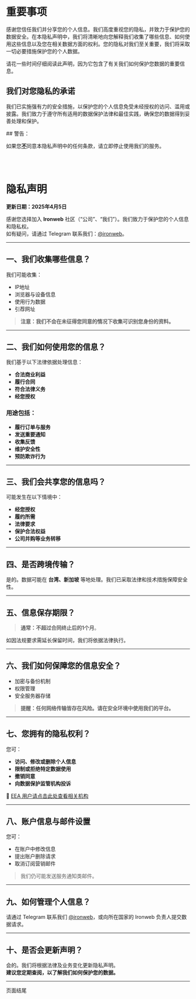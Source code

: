# 重要事项

感谢您信任我们并分享您的个人信息。我们高度重视您的隐私，并致力于保护您的数据安全。在本隐私声明中，我们将清晰地向您解释我们收集了哪些信息、如何使用这些信息以及您在相关数据方面的权利。您的隐私对我们至关重要，我们将采取一切必要措施保护您的个人数据。

请花一些时间仔细阅读此声明，因为它包含了有关我们如何保护您数据的重要信息。

## 我们对您隐私的承诺

我们已实施强有力的安全措施，以保护您的个人信息免受未经授权的访问、滥用或披露。我们致力于遵守所有适用的数据保护法律和最佳实践，确保您的数据得到妥善处理和保护。

<div className="text-dynamic-fontsize-4 text-center" style={{ color: 'red' }}>
## 警告：
<div className="rounded-xl bg-sky-300/10 p-10  dark:bg-gray-950/10  border-2 border-blue-400/30 dark:border-teal-100">

如果您<u><b>不</b></u>同意本隐私声明中的任何条款，请立即停止使用我们的服务。
</div>
</div>
<br></br>

# **隐私声明**
**更新日期：2025年4月5日**

感谢您选择加入 **Ironweb** 社区（“公司”、“我们”）。我们致力于保护您的个人信息和隐私权。  
如有疑问，请通过 Telegram 联系我们：[@ironweb](https://t.me/ironweb)。

---

## **一、我们收集哪些信息？**

我们可能收集：

- IP地址  
- 浏览器与设备信息  
- 使用行为数据  
- 引荐网址

> **注意：我们不会在未征得您同意的情况下收集可识别您身份的资料。**

---

## **二、我们如何使用您的信息？**

我们基于以下法律依据处理信息：

- **合法商业利益**  
- **履行合同**  
- **符合法律义务**  
- **经您授权**

### 用途包括：

- **履行订单与服务**
- **发送重要通知**
- **收集反馈**
- **维护安全性**
- **预防欺诈行为**

---

## **三、我们会共享您的信息吗？**

可能发生在以下情境中：

- **经您授权**
- **履约所需**
- **法律要求**
- **保护合法权益**
- **公司并购等业务转移**

---

## **四、是否跨境传输？**

是的。数据可能在 **台湾、新加坡** 等地处理。我们已采取法律和技术措施保障安全性。

---

## **五、信息保存期限？**

> **通常：不超过合同终止后的1个月**。

如因法规要求需延长保留时间，我们将依据法律执行。

---

## **六、我们如何保障您的信息安全？**

- 加密与备份机制  
- 权限管理  
- 安全服务器存储  

> **提醒：任何网络传输皆存在风险。请在安全环境中使用我们的平台。**

---

## **七、您拥有的隐私权利？**

您可：

- **访问、修改或删除个人信息**
- **限制或拒绝特定数据使用**
- **撤销同意**
- **向数据保护监管机构投诉**

📍 [EEA 用户请点击此处查看相关机构](https://commission.europa.eu/law/law-topic/data-protection_en)

---

## **八、账户信息与邮件设置**

您可：

- 在账户中修改信息  
- 提出账户删除请求  
- 取消订阅营销邮件  

> 我们仍可能发送服务通知类邮件。

---

## **九、如何管理个人信息？**

请通过 Telegram 联系我们 [@ironweb](https://t.me/ironweb)，或向所在国家的 Ironweb 负责人提交数据请求。

---

## **十、是否会更新声明？**

会的。我们将根据法律及业务变化更新隐私声明。  
**建议您定期查阅，以了解我们如何保护您的数据。**

---
<div style={{ textAlign: 'center', marginTop: '2rem' }}>
  页面结尾
</div>
<br></br>
<br></br>